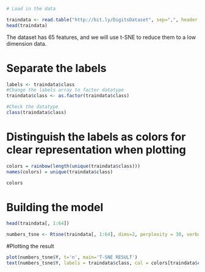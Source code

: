 ```r
# Load in the data

traindata <- read.table("http://bit.ly/DigitsDataset", sep=",", header = TRUE)
head(traindata)
```
The dataset has 65 features, and we will use t-SNE to reduce them to a low dimension data.

# Separate the labels

```r
labels <- traindata$class
#Change the labels array to factor datatype
traindata$class <- as.factor(traindata$class)

#Check the datatype
class(traindata$class)
```

# Distinguish the labels as colors for clear representation when plotting

```r
colors = rainbow(length(unique(traindata$class)))
names(colors) = unique(traindata$class)

colors
```

# Building the model

```r
head(traindata[, 1:64])

numbers_tsne <- Rtsne(traindata[, 1:64], dims=2, perplexity = 30, verbose=TRUE, max_iter = 500)
```

#Plotting the result
```r
plot(numbers_tsne$Y, t='n', main='T-SNE RESULT')
text(numbers_tsne$Y, labels = traindata$class, col = colors[traindata$class])
```


